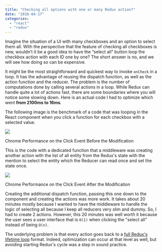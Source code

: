 ```yaml
---
title: "Checking all options with one or many Redux action?"
date: "2018-04-17"
categories: 
  - "react"
  - "redux"
---
```


Imagine the situation of a UI with many checkboxes and an option to select them all. With the perspective that the feature of checking all checkboxes is new, wouldn’t it be a good idea to have the “select all” button loop the checkbox action with each ID one by one? The short answer is no, and we will see how doing so can be expensive.

It might be the most straightforward and quickest way to invoke `onCheck` in a loop. It has the advantage of reusing the dispatch function, as well as the action function and the reducer. The problem is the number of computations done by calling several actions in a loop. While Redux can handle quite a lot of actions fast, there are some boundaries where you will notice some slowing down. Here is an actual code I had to optimize which went **from 2100ms to 16ms**.

The following image is the benchmark of a code that was looping in the React component when you click a function for each checkbox with a selected value.

![](/images/blog/2100MsClick.png)

Chrome Performance on the Click Event Before the Modification

This is the code with a dedicated function that a middleware was creating another action with the list of all entity from the Redux's state with the mention to select the entity which the Reducer can read once and set the state once.

![](/images/blog/16MsClick.png)

Chrome Performance on the Click Event After the Modification

Creating the additional dispatch function, passing this one down to the component and creating the actions was more work. It takes about 20 minutes mostly because I wanted to have the middleware to handle the logic of selecting all because I keep all reducers very slim and dummy. So, I had to create 2 actions. However, this 20 minutes was well worth it because the user sees a user interface that is `O(1)` when clicking the "select all" instead of being `O(n)`.

The underlying problem is that every action goes back to a [full Redux's lifetime loop](a-simple-react-and-redux-architecture) format. Indeed, optimization can occur at that level as well, but avoiding starting Redux's cycle was a step in sound practice.
